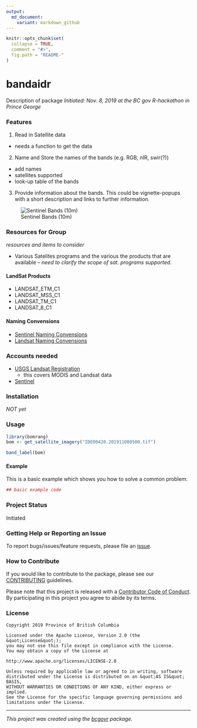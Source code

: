 ```yaml
---
output:
  md_document:
    variant: markdown_github
---
```


```r
knitr::opts_chunk$set(
  collapse = TRUE,
  comment = "#>",
  fig.path = "README-"
)
```

<!-- Add a project state badge
See https://github.com/BCDevExchange/Our-Project-Docs/blob/master/discussion/projectstates.md
If you have bcgovr installed and you use RStudio, click the 'Insert BCDevex Badge' Addin. -->

# bandaidr

Description of package
_Initiated: Nov. 8, 2019 at the BC gov R-hackathon in Prince George_

### Features

1. Read in Satellite data
  - needs a function to get the data
2. Name and Store the names of the bands (e.g. RGB, nIR, swir(?))
  - add names
  - satellites supported
  - look-up table of the bands
3. Provide information about the bands.  This could be vignette-popups with a short description and links to further information.

![Sentinel Bands (10m) ](https://sentinel.esa.int/image/image_gallery?uuid=c5fa6c3e-2978-4fb8-ac95-3be9c5171be2&groupId=247904&t=1345630320883)

### Resources for Group
_resources and items to consider_

- Various Satelites programs and the various the products that are available -- _need to clarify the scope of sat. programs supported_. 

#### LandSat Products


- LANDSAT_ETM_C1 
- LANDSAT_MSS_C1
- LANDSAT_TM_C1
- LANDSAT_8_C1


#### Naming Convensions

- [Sentinel Naming Convensions](https://sentinel.esa.int/web/sentinel/user-guides/sentinel-2-msi/naming-convention)
- [Landsat Naming Convensions](https://www.usgs.gov/faqs/what-naming-convention-landsat-collections-level-1-scenes?qt-news_science_products=0#qt-news_science_products)




### Accounts needed
- [USGS Landsat Registration](https://ers.cr.usgs.gov/register/)
  - this covers MODIS and Landsat data
- [Sentinel](https://scihub.copernicus.eu/dhus/)






### Installation
_NOT yet_


### Usage

```r
library(bomrang)
bom <- get_satellite_imagery("IDE00420.201911080500.tif")

band_label(bom)
```


#### Example

This is a basic example which shows you how to solve a common problem:

```r
## basic example code
```

### Project Status

Initiated


### Getting Help or Reporting an Issue

To report bugs/issues/feature requests, please file an [issue](https://github.com/bcgov/bandaidr/issues/).

### How to Contribute

If you would like to contribute to the package, please see our
[CONTRIBUTING](CONTRIBUTING.md) guidelines.

Please note that this project is released with a [Contributor Code of Conduct](CODE_OF_CONDUCT.md). By participating in this project you agree to abide by its terms.

### License

```
Copyright 2019 Province of British Columbia

Licensed under the Apache License, Version 2.0 (the &quot;License&quot;);
you may not use this file except in compliance with the License.
You may obtain a copy of the License at

http://www.apache.org/licenses/LICENSE-2.0

Unless required by applicable law or agreed to in writing, software distributed under the License is distributed on an &quot;AS IS&quot; BASIS,
WITHOUT WARRANTIES OR CONDITIONS OF ANY KIND, either express or implied.
See the License for the specific language governing permissions and limitations under the License.
```

---
*This project was created using the [bcgovr](https://github.com/bcgov/bcgovr) package.*
